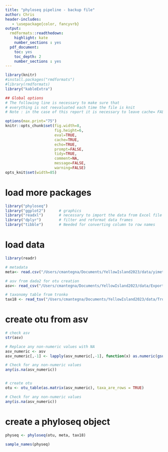 ```yaml
---
title: "phyloseq pipeline - backup file"
author: Chris
header-includes:
   - \usepackage{color, fancyvrb}
output:
  rmdformats::readthedown:
    highlight: kate
    number_sections : yes    
  pdf_document: 
    toc: yes
    toc_depth: 2
    number_sections : yes
---
```


```r
library(knitr)
#install.packages("rmdformats")
#library(rmdformats)
library("kableExtra")

## Global options
# The following line is necessary to make sure that 
# everything is not reevaluated each time the file is knit
# Note : in the case of this report it is necessary to leave cache= FALSE

options(max.print="75")
knitr::opts_chunk$set(fig.width=8, 
                      fig.height=6, 
                      eval=TRUE, 
                      cache=TRUE,
                      echo=TRUE,
                      prompt=FALSE,
                      tidy=TRUE,
                      comment=NA,
                      message=FALSE,
                      warning=FALSE)
opts_knit$set(width=85)
```

# load more packages
```r

library("phyloseq")
library("ggplot2")      # graphics
library("readxl")       # necessary to import the data from Excel file
library("dplyr")        # filter and reformat data frames
library("tibble")       # Needed for converting column to row names

```

# load data
```r
library(readr)

# metadata
meta<- read.csv("/Users/cmantegna/Documents/YellowIsland2023/data/yimetadata.csv")

# asv from dada2 for otu creation
asv<- read_csv("/Users/cmantegna/Documents/YellowIsland2023/data/ExportedASVtable.csv")

# taxonomy table from tronko
tax18 <- read_tsv("/Users/cmantegna/Documents/YellowIsland2023/data/Tronko_Results/Yellow_Sep5_q35_18S_Max5.txt")


```

# create otu from asv
```r

# check asv
str(asv)

# Replace any non-numeric values with NA
asv_numeric <- asv
asv_numeric[,-1] <- lapply(asv_numeric[,-1], function(x) as.numeric(gsub("[^0-9.]", "", x)))

# Check for any non-numeric values
any(is.na(asv_numeric))


# create otu
otu <- otu_table(as.matrix(asv_numeric), taxa_are_rows = TRUE)

# Check for any non-numeric values
any(is.na(asv_numeric))

```

# create a phyloseq object
```r

physeq <- phyloseq(otu, meta, tax18)

sample_names(physeq)
```

